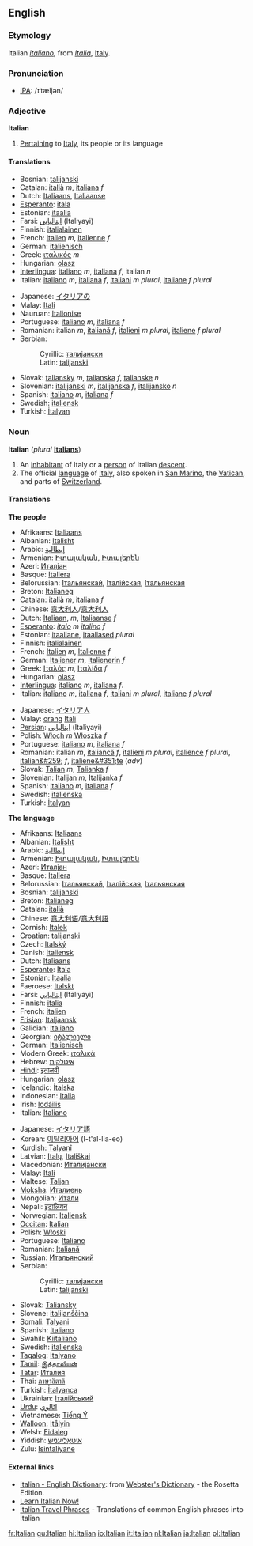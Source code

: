 {{Wikipedia}}
==English==
===Etymology=== 
Italian ''[[italiano]]'', from ''[[Italia]]'', [[Italy]].

===Pronunciation===
*[[IPA]]: /ɪˈtæljən/

===Adjective===
'''Italian'''

#[[Pertain]]ing to [[Italy]], its people or its language

====Translations====
{{top}}
*Bosnian: [[talijanski]] {{m}}
*Catalan: [[italià]] ''m'', [[italiana]] ''f''
*Dutch: [[Italiaans]], [[Italiaanse]]
*[[Esperanto]]: [[itala]]
*Estonian: [[itaalia]]
*Farsi: [[ايتاليايي]] (Italiyayi)
*Finnish: [[italialainen]]
*French: [[italien]] ''m'', [[italienne]] ''f''
*German: [[italienisch]]
*Greek: [[ιταλικός]] ''m''
*Hungarian: [[olasz]]
*[[Interlingua]]: [[italiano]]  ''m'', [[italiana]]  ''f'', italian ''n''
*Italian: [[italiano]] ''m'',  [[italiana]]  ''f'', [[italiani]] ''m plural'', [[italiane]] ''f plural''
{{mid}}
*Japanese: [[イタリア]]の
*Malay: [[Itali]]
*Nauruan: [[Italionise]]
*Portuguese: [[italiano]] ''m'', [[italiana]] ''f''
*Romanian: italian ''m'', [[italiană]] ''f'', [[italieni]] ''m plural'', [[italiene]] ''f plural''
*Serbian:
*:Cyrillic: [[талијански]] {{m}}
*:Latin: [[talijanski#Serbian|talijanski]] {{m}}
*Slovak: [[taliansky]] ''m'', [[talianska]] ''f'', [[talianske]] ''n''
*Slovenian: [[italijanski]] ''m'', [[italijanska]] ''f'', [[italijansko]] ''n''
*Spanish: [[italiano]] ''m'', [[italiana]]  ''f''
*Swedish: [[italiensk]]
*Turkish: [[İtalyan]]
{{bottom}}

===Noun===
'''Italian''' (''plural'' '''[[Italians]]''')

#An [[inhabitant]] of Italy or a [[person]] of Italian [[descent]].
#The official [[language]] of [[Italy]], also spoken in [[San Marino]], the [[Vatican]], and parts of [[Switzerland]].

====Translations====
'''The people'''
{{top}}
*Afrikaans: [[Italiaans]]
*Albanian: [[Italisht]]
*Arabic: [[إيطالية]]
*Armenian: [[Իտալական]], [[Իտալերեն]]
*Azeri: [[Италјан]]
*Basque: [[Italiera]]
*Belorussian: [[Італьянскай]], [[Італійская]], [[Італьянская]]
*Breton: [[Italianeg]]
*Catalan: [[italià]] ''m'', [[italiana]] ''f''
*Chinese: [[意大利人]]/[[意大利人]]
*Dutch: [[Italiaan]], ''m'', [[Italiaanse]] ''f''
*[[Esperanto]]: ''[[italo]]'' ''m'' ''[[italino]]'' ''f''
*Estonian: [[itaallane]], [[itaallased]] ''plural''
*Finnish: [[italialainen]]
*French: [[Italien]] ''m'', [[Italienne]] ''f''
*German: [[Italiener]] ''m'', [[Italienerin]] ''f''
*Greek: [[Ιταλός]] ''m'', [[Ιταλίδα]] ''f''
*Hungarian: [[olasz]]
*[[Interlingua]]: [[italiano]]  ''m'', [[italiana]]  ''f''.
*Italian: [[italiano]] ''m'', [[italiana]] ''f'', [[italiani]] ''m plural'', [[italiane]] ''f plural''
{{mid}}
*Japanese: [[イタリア人]]
*Malay: [[orang]] [[Itali]] 
*[[Persian]]: [[ايتاليايي]] (Italiyayi)
*Polish: [[Włoch]] ''m''  [[Włoszka]] ''f''
*Portuguese: [[italiano]] ''m'', [[italiana]] ''f''
*Romanian: italian ''m'', [[italiancă]] ''f'', [[italieni]] ''m plural'', [[italience]] ''f plural'', [[italian&#259;]] ''f'', [[italiene&#351;te]] (''adv'')<!--remove the adverb from here-->
*Slovak: [[Talian#Slovak|Talian]] ''m'', [[Talianka#Slovak|Talianka]] ''f''
*Slovenian: [[Italijan]] ''m'', [[Italijanka]] ''f''
*Spanish: [[italiano]]  ''m'', [[italiana]]  ''f''
*Swedish: [[italienska]]
*Turkish: [[İtalyan]]
{{bottom}}

'''The language'''
{{top}}
*Afrikaans: [[Italiaans]]
*Albanian: [[Italisht]]
*Arabic: [[إيطالية]]
*Armenian: [[Իտալական]], [[Իտալերեն]]
*Azeri: [[Италјан]]
*Basque: [[Italiera]]
*Belorussian: [[Італьянскай]], [[Італійская]], [[Італьянская]]
*Bosnian: [[talijanski]] {{m}}
*Breton: [[Italianeg]]
*Catalan: [[italià]] {{m}}
*Chinese: [[意大利语]]/[[意大利語]]
*Cornish: [[Italek]]
*Croatian: [[talijanski]]
*Czech: [[Italský]]
*Danish: [[Italiensk]]
*Dutch: [[Italiaans]]
*[[Esperanto]]: [[Itala]]
*Estonian: [[Itaalia]]
*Faeroese: [[Italskt]]
*Farsi: [[ايتاليايي]] (Italiyayi)
*Finnish: [[italia]]
*French: [[italien]] {{m}}
*[[Frisian]]: [[Italjaansk]]
*Galician: [[Italiano]]
*Georgian: [[იტალიელი]]
*German: [[Italienisch]] {{n}}
*Modern Greek: [[ιταλικά]]
*Hebrew: [[איטלקית]]
*[[Hindi]]: [[इतालवी]]
*Hungarian: [[olasz]]
*Icelandic: [[Ítalska]]
*Indonesian: [[Italia]]
*Irish: [[Iodáilis]]
*Italian: [[Italiano]] {{m}}
{{mid}}
*Japanese: [[イタリア語]]
*Korean: [[이탈리아어]] (I-t'al-lia-eo)
*Kurdish: [[Talyanî]]
*Latvian: [[Italų]], [[Itališkai]]
*Macedonian: [[Италијански]]
*Malay: [[Itali]]
*Maltese: [[Taljan]]
*[[Moksha]]: [[Италиень]]
*Mongolian: [[Итали]]
*Nepali: [[इटालियन]]
*Norwegian: [[Italiensk]]
*[[Occitan]]: [[Italian]]
*Polish: [[Włoski]]
*Portuguese: [[Italiano]]
*Romanian: [[Italiană]]
*Russian: [[Итальянский]]
*Serbian:
*:Cyrillic: [[талијански]] {{m}}
*:Latin: [[talijanski#Serbian|talijanski]] {{m}}
*Slovak: [[Taliansky]]
*Slovene: [[italijanščina]] {{f}}
*Somali: [[Talyani]]
*Spanish: [[Italiano]]
*Swahili: [[Kiitaliano]]
*Swedish: [[italienska]]
*[[Tagalog]]: [[Italyano]]
*[[Tamil]]: [[இத்தாலியன்]]
*[[Tatar]]: [[Италия]]
*Thai: [[ภาษาอิตาลี]]
*Turkish: [[İtalyanca]]
*Ukrainian: [[Італійський]]
*[[Urdu]]: [[اٹالوي]]
*Vietnamese: [[Tiếng Ý]]
*[[Walloon]]: [[Itålyin]]
*Welsh: [[Eidaleg]]
*Yiddish: [[איטאַליעניש]]
*Zulu: [[Isintaliyane]]
{{bottom}}

==== External links====
{{interwiktionary|code=it}}
*[http://www.websters-online-dictionary.org/definition/Italian-english/ Italian - English Dictionary]: from [http://www.websters-online-dictionary.org/ Webster's Dictionary] - the Rosetta Edition.
*[http://www.learn-italian-now.com Learn Italian Now!]
*[http://www.canuckabroad.com/language/italian.shtml Italian Travel Phrases] - Translations of common English phrases into Italian

[[fr:Italian]]
[[gu:Italian]]
[[hi:Italian]]
[[io:Italian]]
[[it:Italian]]
[[nl:Italian]]
[[ja:Italian]]
[[pl:Italian]]